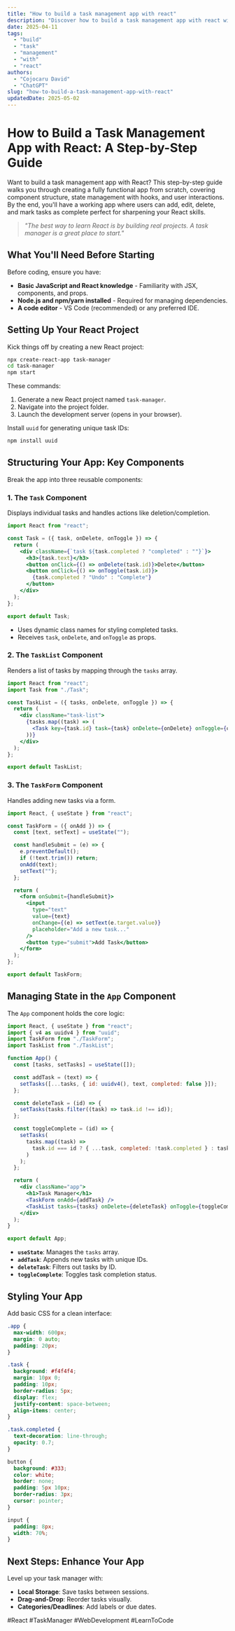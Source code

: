 ```yaml
---
title: "How to build a task management app with react"
description: "Discover how to build a task management app with react with this in-depth guide, providing actionable insights and practical tips to boost your knowledge and results."
date: 2025-04-11
tags:
  - "build"
  - "task"
  - "management"
  - "with"
  - "react"
authors:
  - "Cojocaru David"
  - "ChatGPT"
slug: "how-to-build-a-task-management-app-with-react"
updatedDate: 2025-05-02
---
```


# How to Build a Task Management App with React: A Step-by-Step Guide  

Want to build a task management app with React? This step-by-step guide walks you through creating a fully functional app from scratch, covering component structure, state management with hooks, and user interactions. By the end, you'll have a working app where users can add, edit, delete, and mark tasks as complete perfect for sharpening your React skills.  

> *"The best way to learn React is by building real projects. A task manager is a great place to start."*  

## What You'll Need Before Starting  

Before coding, ensure you have:  

- **Basic JavaScript and React knowledge** - Familiarity with JSX, components, and props.  
- **Node.js and npm/yarn installed** - Required for managing dependencies.  
- **A code editor** - VS Code (recommended) or any preferred IDE.  

## Setting Up Your React Project  

Kick things off by creating a new React project:  

```bash
npx create-react-app task-manager  
cd task-manager  
npm start  
```  

These commands:  
1. Generate a new React project named `task-manager`.  
2. Navigate into the project folder.  
3. Launch the development server (opens in your browser).  

Install `uuid` for generating unique task IDs:  

```bash
npm install uuid  
```  

## Structuring Your App: Key Components  

Break the app into three reusable components:  

### 1. The `Task` Component  
Displays individual tasks and handles actions like deletion/completion.  

```jsx
import React from "react";  

const Task = ({ task, onDelete, onToggle }) => {  
  return (  
    <div className={`task ${task.completed ? "completed" : ""}`}>  
      <h3>{task.text}</h3>  
      <button onClick={() => onDelete(task.id)}>Delete</button>  
      <button onClick={() => onToggle(task.id)}>  
        {task.completed ? "Undo" : "Complete"}  
      </button>  
    </div>  
  );  
};  

export default Task;  
```  

- Uses dynamic class names for styling completed tasks.  
- Receives `task`, `onDelete`, and `onToggle` as props.  

### 2. The `TaskList` Component  
Renders a list of tasks by mapping through the `tasks` array.  

```jsx
import React from "react";  
import Task from "./Task";  

const TaskList = ({ tasks, onDelete, onToggle }) => {  
  return (  
    <div className="task-list">  
      {tasks.map((task) => (  
        <Task key={task.id} task={task} onDelete={onDelete} onToggle={onToggle} />  
      ))}  
    </div>  
  );  
};  

export default TaskList;  
```  

### 3. The `TaskForm` Component  
Handles adding new tasks via a form.  

```jsx
import React, { useState } from "react";  

const TaskForm = ({ onAdd }) => {  
  const [text, setText] = useState("");  

  const handleSubmit = (e) => {  
    e.preventDefault();  
    if (!text.trim()) return;  
    onAdd(text);  
    setText("");  
  };  

  return (  
    <form onSubmit={handleSubmit}>  
      <input  
        type="text"  
        value={text}  
        onChange={(e) => setText(e.target.value)}  
        placeholder="Add a new task..."  
      />  
      <button type="submit">Add Task</button>  
    </form>  
  );  
};  

export default TaskForm;  
```  

## Managing State in the `App` Component  

The `App` component holds the core logic:  

```jsx
import React, { useState } from "react";  
import { v4 as uuidv4 } from "uuid";  
import TaskForm from "./TaskForm";  
import TaskList from "./TaskList";  

function App() {  
  const [tasks, setTasks] = useState([]);  

  const addTask = (text) => {  
    setTasks([...tasks, { id: uuidv4(), text, completed: false }]);  
  };  

  const deleteTask = (id) => {  
    setTasks(tasks.filter((task) => task.id !== id));  
  };  

  const toggleComplete = (id) => {  
    setTasks(  
      tasks.map((task) =>  
        task.id === id ? { ...task, completed: !task.completed } : task  
      )  
    );  
  };  

  return (  
    <div className="app">  
      <h1>Task Manager</h1>  
      <TaskForm onAdd={addTask} />  
      <TaskList tasks={tasks} onDelete={deleteTask} onToggle={toggleComplete} />  
    </div>  
  );  
}  

export default App;  
```  

- **`useState`**: Manages the `tasks` array.  
- **`addTask`**: Appends new tasks with unique IDs.  
- **`deleteTask`**: Filters out tasks by ID.  
- **`toggleComplete`**: Toggles task completion status.  

## Styling Your App  

Add basic CSS for a clean interface:  

```css
.app {  
  max-width: 600px;  
  margin: 0 auto;  
  padding: 20px;  
}  

.task {  
  background: #f4f4f4;  
  margin: 10px 0;  
  padding: 10px;  
  border-radius: 5px;  
  display: flex;  
  justify-content: space-between;  
  align-items: center;  
}  

.task.completed {  
  text-decoration: line-through;  
  opacity: 0.7;  
}  

button {  
  background: #333;  
  color: white;  
  border: none;  
  padding: 5px 10px;  
  border-radius: 3px;  
  cursor: pointer;  
}  

input {  
  padding: 8px;  
  width: 70%;  
}  
```  

## Next Steps: Enhance Your App  

Level up your task manager with:  
- **Local Storage**: Save tasks between sessions.  
- **Drag-and-Drop**: Reorder tasks visually.  
- **Categories/Deadlines**: Add labels or due dates.  

#React #TaskManager #WebDevelopment #LearnToCode